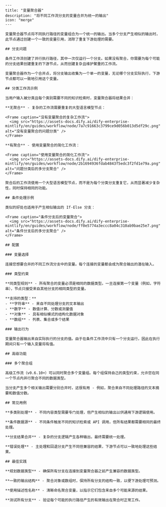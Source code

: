 ```mdx
---
title: "变量聚合器"
description: "将不同工作流分支的变量合并为统一的输出"
icon: "merge"
---

变量聚合器节点将不同执行路径的变量组合为一个统一的输出。当多个分支产生相似的输出时，此节点通过创建一个一致的变量引用，消除了重复下游处理的需要。

## 分支问题

条件工作流创建了并行执行路径，其中一次仅运行一个分支。如果没有聚合，你需要为每个可能的分支结果创建重复的下游节点，从而创建复杂且维护繁重的工作流。

变量聚合器作为一个合并点，将分支输出收集为一个单一的变量，无论哪个分支实际执行，下游节点都可以一致地引用这个变量。

## 分类工作流示例

当用户输入被分类且每个类别需要不同的知识检索时，变量聚合器将结果合并：

**无聚合** - 复杂的工作流需要重复的大型语言模型节点：

<Frame caption="没有变量聚合的复杂工作流">
  <img src="https://assets-docs.dify.ai/dify-enterprise-mintlify/en/guides/workflow/node/7a7c91663c3799ce9d056b013d5df29c.png" alt="没有变量聚合的问题分类" />
</Frame>

**有聚合** - 使用变量聚合的简化工作流：

<Frame caption="使用变量聚合的简化工作流">
  <img src="https://assets-docs.dify.ai/dify-enterprise-mintlify/en/guides/workflow/node/2b1694936fdab4843f5edc3f2fd1e79a.png" alt="问题分类后的多分支聚合" />
</Frame>

聚合后的工作流使用一个大型语言模型节点，而不是为每个分类分支重复它，从而显著减少复杂性，同时保持相同的功能。

## 条件处理示例

类似的好处也适用于产生相似输出的 If-Else 分支：

<Frame caption="条件分支后的变量聚合">
  <img src="https://assets-docs.dify.ai/dify-enterprise-mintlify/en/guides/workflow/node/ff0e5774a3eccc8a04c310ab9bae25e7.png" alt="条件分支后的多分支聚合" />
</Frame>

## 配置

### 变量选择

连接您想要合并的不同工作流分支中的变量。每个连接的变量都会成为聚合输出的潜在输入。

### 类型约束

**同类型规则** - 所有聚合的变量必须是相同的数据类型。一旦连接第一个变量（例如，字符串），节点只接受来自其他分支的相同类型的变量。

**支持的类型：**
- **字符串** - 来自不同处理分支的文本输出
- **数字** - 数值计算、分数或测量值
- **对象** - 具有相似模式的结构化数据对象
- **数组** - 列表、集合或多个结果

### 输出行为

变量聚合器输出来自实际执行的分支的值。由于在条件工作流中只有一个分支运行，因此在执行期间只有一个输入变量将有值。

## 高级功能

### 多个聚合组

高级工作流（v0.6.10+）可以同时聚合多个变量组。每个组保持自己的类型约束，允许您在同一个节点内并行聚合不同的数据类型。

当分支产生多个相关输出需要分别合并时，这很有用 - 例如，聚合来自不同处理路径的文本摘要和数值分数。

## 常见用例

**多类别处理** - 不同内容类型需要专门处理，但产生相似的输出以供通用下游逻辑使用。

**条件数据源** - 不同条件触发不同的知识检索或 API 调用，但所有结果都需要相同的最终处理。

**分支结果合并** - 复杂的分支逻辑产生各种输出，最终需要统一处理。

**错误处理** - 主处理和回退分支产生不同但兼容的结果，下游节点可以一致地处理这些结果。

## 最佳实践

**规划数据类型** - 确保所有分支在连接到变量聚合器之前产生兼容的数据类型。

**一致的输出结构** - 聚合对象或数组时，保持所有分支的结构一致，以便下游处理可预测。

**使用描述性名称** - 清晰命名聚合变量，以指示它们包含来自多个可能来源的结果。

**测试所有分支** - 验证每个可能的执行路径产生的有效输出在聚合时正常工作。
```